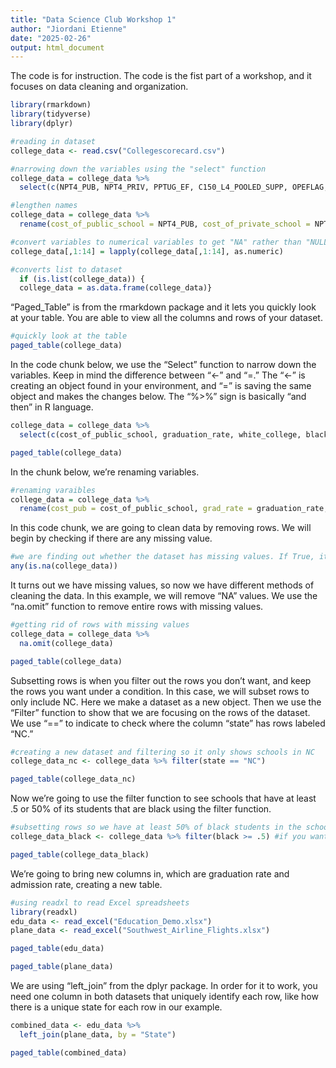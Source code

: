 ---
title: "Data Science Club Workshop 1"
author: "Jiordani Etienne"
date: "2025-02-26"
output: html_document
---

The code is for instruction. The code is the fist part of a workshop, and it focuses on data cleaning and organization.

```{r}
library(rmarkdown)
library(tidyverse)
library(dplyr)
```

```{r}
#reading in dataset
college_data <- read.csv("Collegescorecard.csv")
```

```{r}
#narrowing down the variables using the "select" function
college_data = college_data %>%
  select(c(NPT4_PUB, NPT4_PRIV, PPTUG_EF, C150_L4_POOLED_SUPP, OPEFLAG, PREDDEG, UGDS_WHITE, UGDS_BLACK, UGDS_HISP, UGDS_ASIAN, HBCU, ADM_RATE, LATITUDE, LONGITUDE, STABBR))
```

```{r}
#lengthen names
college_data = college_data %>% 
  rename(cost_of_public_school = NPT4_PUB, cost_of_private_school = NPT4_PRIV, fully_enrolled = PPTUG_EF, graduation_rate = C150_L4_POOLED_SUPP, no_financial_aid = OPEFLAG, predominate_award = PREDDEG, white_college = UGDS_WHITE, black_college = UGDS_BLACK, hispanic_college = UGDS_HISP, asian_college = UGDS_ASIAN, admission_rate = ADM_RATE, school_state = STABBR, latitude_school = LATITUDE, longitude_school = LONGITUDE)
```

```{r}
#convert variables to numerical variables to get "NA" rather than "NULL" values
college_data[,1:14] = lapply(college_data[,1:14], as.numeric)
```

```{r}
#converts list to dataset
  if (is.list(college_data)) {
  college_data = as.data.frame(college_data)}
```

"Paged_Table" is from the rmarkdown package and it lets you quickly look at your table. You are able to view all the columns and rows of your dataset.
```{r}
#quickly look at the table
paged_table(college_data)
```

In the code chunk below, we use the "Select" function to narrow down the variables. Keep in mind the difference between "<-" and "=." The "<-" is creating an object found in your environment, and "=" is saving the same object and makes the changes below. The "%>%" sign is basically "and then" in R language.
```{r}
college_data = college_data %>%
  select(c(cost_of_public_school, graduation_rate, white_college, black_college, hispanic_college, asian_college, school_state))
```

```{r}
paged_table(college_data)
```

In the chunk below, we're renaming variables.
```{r}
#renaming varaibles
college_data = college_data %>% 
  rename(cost_pub = cost_of_public_school, grad_rate = graduation_rate, white = white_college, black = black_college, hispanic = hispanic_college, asian = asian_college, state = school_state)
```

In this code chunk, we are going to clean data by removing rows. We will begin by checking if there are any missing value.
```{r}
#we are finding out whether the dataset has missing values. If True, it has missing values, if False, the dataset has no missing values.
any(is.na(college_data))
```

It turns out we have missing values, so now we have different methods of cleaning the data. In this example, we will remove "NA" values. We use the "na.omit" function to remove entire rows with missing values.
```{r}
#getting rid of rows with missing values
college_data = college_data %>%
  na.omit(college_data)
```

```{r}
paged_table(college_data)
```

Subsetting rows is when you filter out the rows you don't want, and keep the rows you want under a condition. In this case, we will subset rows to only include NC. Here we make a dataset as a new object. Then we use the "Filter" function to show that we are focusing on the rows of the dataset. We use "==" to indicate to check where the column "state" has rows labeled "NC."
```{r}
#creating a new dataset and filtering so it only shows schools in NC
college_data_nc <- college_data %>% filter(state == "NC")
```

```{r}
paged_table(college_data_nc)
```

Now we're going to use the filter function to see schools that have at least .5 or 50% of its students that are black using the filter function.
```{r}
#subsetting rows so we have at least 50% of black students in the school with a new dataset
college_data_black <- college_data %>% filter(black >= .5) #if you want to see schools that have greater than 50%, you would replace ">=" with >.
```

```{r}
paged_table(college_data_black)
```


We're going to bring new columns in, which are graduation rate and admission rate, creating a new table.
```{r}
#using readxl to read Excel spreadsheets
library(readxl)
edu_data <- read_excel("Education_Demo.xlsx")
plane_data <- read_excel("Southwest_Airline_Flights.xlsx")
```

```{r}
paged_table(edu_data)
```

```{r}
paged_table(plane_data)
```

We are using "left_join" from the dplyr package. In order for it to work, you need one column in both datasets that uniquely identify each row, like how there is a unique state for each row in our example.
```{r}
combined_data <- edu_data %>%
  left_join(plane_data, by = "State")
```

```{r}
paged_table(combined_data)
```
